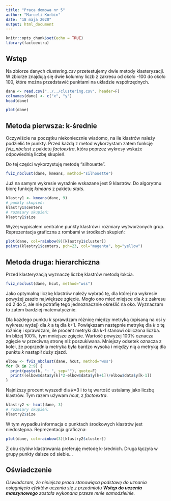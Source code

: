 ```yaml
---
title: "Praca domowa nr 5"
author: "Marceli Korbin"
date: "18 maja 2020"
output: html_document
---
```


```r
knitr::opts_chunk$set(echo = TRUE)
library(factoextra)
```

## Wstęp

Na zbiorze danych _clustering.csv_ przetestujemy dwie metody klasteryzacji. W zbiorze znajdują się dwie kolumny liczb z zakresu od około -100 do około 100, które można przedstawić punktami na układzie współrzędnych.

```r
dane <- read.csv("../../clustering.csv", header=F)
colnames(dane) <- c("x", "y")
head(dane)
```

```r
plot(dane)
```

## Metoda pierwsza: k-średnie

Oczywiście na początku niekoniecznie wiadomo, na ile klastrów należy podzielić te punkty. Przed każdą z metod wykorzystam zatem funkcję _fviz\_nbclust_ z pakietu _factoextra_, która poprzez wykresy wskaże odpowiednią liczbę skupień.

Do tej części wykorzystuję metodę "silhouette".

```r
fviz_nbclust(dane, kmeans, method="silhouette")
```

Już na samym wykresie wyraźnie wskazane jest 9 klastrów. Do algorytmu biorę funkcję _kmeans_ z pakietu _stats_.

```r
klastry1 <- kmeans(dane, 9)
# punkty skupień:
klastry1$centers
# rozmiary skupień:
klastry1$size
```

Wyżej wypisałem centralne punkty klastrów i rozmiary wytworzonych grup. Reprezentacja graficzna z rombami w środkach skupień:

```r
plot(dane, col=rainbow(9)[klastry1$cluster])
points(klastry1$centers, pch=23, col="magenta", bg="yellow")
```

## Metoda druga: hierarchiczna

Przed klasteryzacją wyznaczę liczbę klastrów metodą łokcia.

```r
fviz_nbclust(dane, hcut, method="wss")
```

Jako optymalną liczbę klastrów należy wybrać tę, dla której na wykresie powyżej zaszło największe zgięcie. Mogło ono mieć miejsce dla _k_ z zakresu od 2 do 5, ale nie potrafię tego jednoznacznie określić na oko. Wyznaczam to zatem bardziej matematycznie.

Dla każdego punktu _k_ sprawdzam różnicę między metryką (opisaną na osi y wykresu wyżej) dla _k_ a tą dla _k_+1. Powiększam następnie metrykę dla _k_ o tę różnicę i sprawdzam, ile procent metryki dla _k_-1 stanowi obliczona liczba. Im bliżej 100%, tym mniejsze zgięcie. Wartość powyżej 100% oznacza zgięcie w przeciwną stronę niż poszukiwana. Mniejszy odsetek oznacza z kolei, że poprzednia metryka była bardzo wysoka i między nią a metryką dla punktu _k_ nastąpił duży zjazd.

```r
elbow <- fviz_nbclust(dane, hcut, method="wss")
for (k in 2:9) {
  print(paste(k, ": ", sep=""), quote=F)
  print((elbow$data$y[k]*2-elbow$data$y[k+1])/elbow$data$y[k-1])
}
```

Najniższy procent wyszedł dla _k_=3 i to tę wartość ustalamy jako liczbę klastrów. Tym razem używam _hcut_, z _factoextra_.

```r
klastry2 <- hcut(dane, 3)
# rozmiary skupień:
klastry2$size
```

W tym wypadku informacja o punktach środkowych klastrów jest niedostępna. Reprezentacja graficzna:

```r
plot(dane, col=rainbow(3)[klastry2$cluster])
```

Z obu stylów klastrowania preferuję metodę k-średnich. Druga łączyła w grupy punkty dalsze od siebie...

## Oświadczenie

_Oświadczam, że niniejsza praca stanowiąca podstawę do uznania osiągnięcia efektów uczenia się z przedmiotu **Wstęp do uczenia maszynowego** została wykonana przeze mnie samodzielnie._